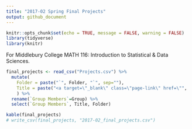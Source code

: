 ```yaml
---
title: "2017-02 Spring Final Projects"
output: github_document
---
```


```r
knitr::opts_chunk$set(echo = TRUE, message = FALSE, warning = FALSE)
library(tidyverse)
library(knitr)
```

For Middlebury College MATH 116: Introduction to Statistical & Data Sciences.

```r
final_projects <- read_csv("Projects.csv") %>%
  mutate(
    Folder = paste("`", Folder, "`", sep=""),
    Title = paste("<a target=\"_blank\" class=\"page-link\" href=\"",  RPubs_Link, "\">", Title, "</a>", sep="")
    ) %>% 
  rename(`Group Members`=Group) %>% 
  select(`Group Members`, Title, Folder)

kable(final_projects)
# write_csv(final_projects, "2017-02_final_projects.csv")
```
